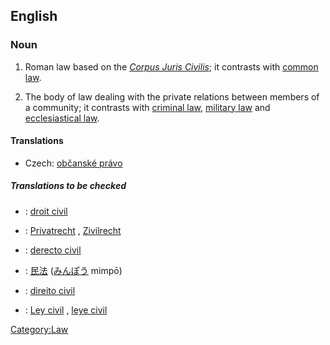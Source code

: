 {{wikipedia}}
==English==

===Noun===
{{en-noun|sg=[[civil]] [[law]]}}

# {{law}} Roman law based on the ''[[Corpus Juris Civilis]]''; it contrasts with [[common law]].
# {{law}} The body of law dealing with the private relations between members of a community; it contrasts with [[criminal law]], [[military law]] and [[ecclesiastical law]].

====Translations====
{{trans-top|body of law dealing with the private relations}}
*Czech: [[občanské právo]] {{n}}
{{trans-mid}}
{{trans-bottom}}

=====Translations to be checked=====
{{checktrans}}
*{{ttbc|French}}: [[droit civil]] {{m}}
*{{ttbc|German}}: [[Privatrecht]] {{n}}, [[Zivilrecht]] {{n}}
*{{ttbc|Interlingua}}: [[derecto civil]]
*{{ttbc|Japanese}}: [[民法]] ([[みんぽう]] mimpō)
*{{ttbc|Portuguese}}: [[direito civil]] {{m}}

*{{ttbc|Spanish}}: [[Ley civil]] {{n}}, [[leye civil]] {{n}}

[[Category:Law]]